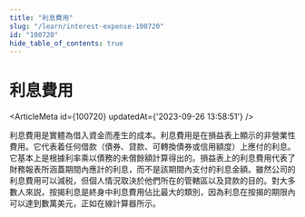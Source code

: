 ```yaml
---
title: "利息費用"
slug: "/learn/interest-expense-100720"
id: "100720"
hide_table_of_contents: true
---
```



# 利息費用

<ArticleMeta id={100720} updatedAt={'2023-09-26 13:58:51'} />
<div className='border-solid border-b border-t-0 my-4 border-[var(--ifm-color-gray-300)]' />

利息費用是實體為借入資金而產生的成本。利息費用是在損益表上顯示的非營業性費用。它代表着任何借款（債券、貸款、可轉換債券或信用額度）上應付的利息。它基本上是根據利率乘以債務的未償餘額計算得出的。損益表上的利息費用代表了財務報表所涵蓋期間內應計的利息，而不是該期間內支付的利息金額。雖然公司的利息費用可以減税，但個人情況取決於他們所在的管轄區以及貸款的目的。對大多數人來説，按揭利息是終身中利息費用佔比最大的類別，因為利息在按揭的期限內可以達到數萬美元，正如在線計算器所示。
